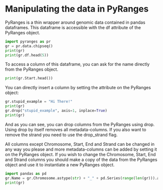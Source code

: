 # Manipulating the data in PyRanges

PyRanges is a thin wrapper around genomic data contained in pandas dataframes.
This dataframe is accessible with the df attribute of the PyRanges object.

```python
import pyranges as pr
gr = pr.data.chipseq()
print(gr)
print(gr.df.head(5))
```

To access a column of this dataframe, you can ask for the name directly from the
PyRanges object.

```python
print(gr.Start.head())
```

You can directly insert a column by setting the attribute on the PyRanges object:

```python
gr.stupid_example = "Hi There!"
print(gr)
gr.drop("stupid_example", axis=1, inplace=True)
print(gr)
```

And as you can see, you can drop columns from the PyRanges using drop. Using
drop by itself removes all metadata-columns. If you also want to remove the
strand you need to use the drop_strand flag.

All columns except Chromosome, Start, End and Strand can be changed in any way
you please and more metadata-columns can be added by setting it on the PyRanges
object. If you wish to change the Chromosome, Start, End and Strand columns you
should make a copy of the data from the PyRanges object and use it to
instantiate a new PyRanges object.

```python
import pandas as pd
gr.Name = gr.Chromosome.astype(str) + "_" + pd.Series(range(len(gr))).astype(str)
print(gr)
```